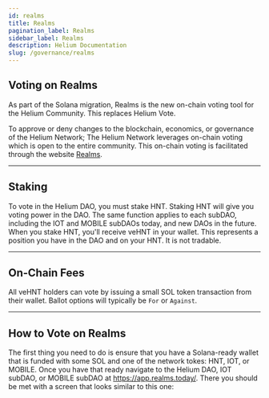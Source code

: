 ```yaml
---
id: realms
title: Realms
pagination_label: Realms
sidebar_label: Realms
description: Helium Documentation
slug: /governance/realms
---
```



## Voting on Realms

As part of the Solana migration, Realms is the new on-chain voting tool for the Helium Community.
This replaces Helium Vote.

To approve or deny changes to the blockchain, economics, or governance of the Helium Network; The
Helium Network leverages on-chain voting which is open to the entire community. This on-chain voting
is facilitated through the website [Realms](https://realms.today).

---

## Staking

To vote in the Helium DAO, you must stake HNT. Staking HNT will give you voting power in the DAO.
The same function applies to each subDAO, including the IOT and MOBILE subDAOs today, and new DAOs
in the future. When you stake HNT, you'll receive veHNT in your wallet. This represents a position
you have in the DAO and on your HNT. It is not tradable.

---

## On-Chain Fees

All veHNT holders can vote by issuing a small SOL token transaction from their wallet. Ballot
options will typically be `For` or `Against`.

---

## How to Vote on Realms

The first thing you need to do is ensure that you have a Solana-ready wallet that is funded with
some SOL and one of the network tokes: HNT, IOT, or MOBILE. Once you have that ready navigate to the
Helium DAO, IOT subDAO, or MOBILE subDAO at https://app.realms.today/. There you should be met with
a screen that looks similar to this one:
